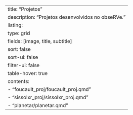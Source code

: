 ---
title: "Projetos"
description: "Projetos desenvolvidos no obseRVe."
listing:
    type: grid
    fields: [image, title, subtitle]
    sort: false
    sort-ui: false
    filter-ui: false
    table-hover: true
    contents:
        - "foucault_proj/foucault_proj.qmd"
        - "sissolxr_proj/sissolxr_proj.qmd"
        - "planetar/planetar.qmd"
---